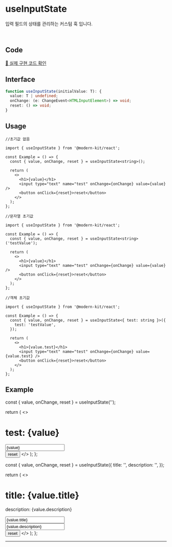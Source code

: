 
# useInputState

입력 필드의 상태를 관리하는 커스텀 훅 입니다.

<br />

## Code
[🔗 실제 구현 코드 확인](https://github.com/modern-agile-team/modern-kit/blob/main/packages/react/src/hooks/uesInputState/index.ts)

## Interface
```ts title="typescript
function useInputState(initialValue: T): {
  value: T | undefined;
  onChange: (e: ChangeEvent<HTMLInputElement>) => void;
  reset: () => void;
}
```

## Usage
```tsx title="typescript"
//초기값 없음

import { useInputState } from '@modern-kit/react';

const Example = () => {
  const { value, onChange, reset } = useInputState<string>();

  return (
    <>
      <h1>{value}</h1>
      <input type="text" name="test" onChange={onChange} value={value} />
      <button onClick={reset}>reset</button>
    </>
  );
};
```

```tsx title="typescript"
//문자열 초기값

import { useInputState } from '@modern-kit/react';

const Example = () => {
  const { value, onChange, reset } = useInputState<string>('testValue');

  return (
    <>
      <h1>{value}</h1>
      <input type="text" name="test" onChange={onChange} value={value} />
      <button onClick={reset}>reset</button>
    </>
  );
};
```

```tsx title="typescript"
//객체 초기값

import { useInputState } from '@modern-kit/react';

const Example = () => {
  const { value, onChange, reset } = useInputState<{ test: string }>({
    test: 'testValue',
  });

  return (
    <>
      <h1>{value.test}</h1>
      <input type="text" name="test" onChange={onChange} value={value.test} />
      <button onClick={reset}>reset</button>
    </>
  );
};
```

## Example

  const { value, onChange, reset } = useInputState('');

  return (
    <>
      <h1>test: {value}</h1>
      <input type="text" name="test" onChange={onChange} value={value} /><br />
      <button onClick={reset}>reset</button>
    </>
  );
};

  const { value, onChange, reset } = useInputState({
    title: '',
    description: '',
  });

  return (
    <>
      <h1>title: {value.title}</h1>
      <p>description: {value.description}</p>
      <input type="text" name="title" onChange={onChange} value={value.title} /><br />
      <input
        type="text"
        name="description"
        onChange={onChange}
        value={value.description}
      /><br />
      <button onClick={reset}>reset</button>
    </>
  );
};

<ExampleSingleInput />
<hr />
<ExampleMultiple />